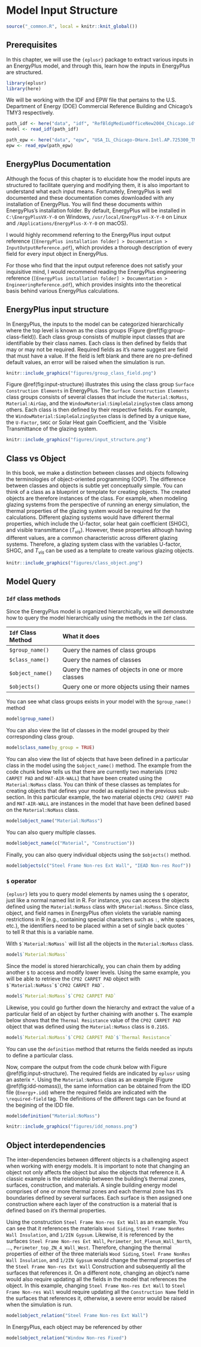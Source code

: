 # Model Input Structure {#input}

```r
source("_common.R", local = knitr::knit_global())
```

## Prerequisites

In this chapter, we will use the `{eplusr}` package to extract various inputs in
an EnergyPlus model, and through this, learn how the inputs in EnergyPlus are
structured.

```r
library(eplusr)
library(here)
```

We will be working with the IDF and EPW file that pertains to the U.S.
Department of Energy (DOE) Commercial Reference Building and Chicago's TMY3
respectively.

```r
path_idf <- here("data", "idf", "RefBldgMediumOfficeNew2004_Chicago.idf")
model <- read_idf(path_idf)

path_epw <- here("data", "epw", "USA_IL_Chicago-OHare.Intl.AP.725300_TMY3.epw")
epw <- read_epw(path_epw)
```

## EnergyPlus Documentation

Although the focus of this chapter is to elucidate how the model inputs are
structured to facilitate querying and modifying them, it is also important to
understand what each input means. Fortunately, EnergyPlus is well documented and
these documentation comes downloaded with any installation of EnergyPlus. You
will find these documents within EnergyPlus's installation folder. By default,
EnergyPlus will be installed in `C:\EnergyPlusVX-Y-0` on Windows,
`/usr/local/EnergyPlus-X-Y-0` on Linux and `/Applications/EnergyPlus-X-Y-0` on
macOS).

I would highly recommend referring to the EnergyPlus input output reference
(`[EnergyPlus installation folder] > Documentation > InputOutputReference.pdf`),
which provides a thorough description of every field for every input object in
EnergyPlus.

For those who find that the input output reference does not satisfy your
inquisitive mind, I would recommend reading the EnergyPlus engineering reference
(`[EnergyPlus installation folder] > Documentation > EngineeringReference.pdf`),
which provides insights into the theoretical basis behind various EnergyPlus
calculations.

## EnergyPlus input structure

In EnergyPlus, the inputs to the model can be categorized hierarchically where
the top level is known as the class groups (Figure
\@ref(fig:group-class-field)). Each class group consists of multiple input
classes that are identifiable by their class names. Each class is then defined
by fields that may or may not be required. Required fields as it's name suggest
are field that must have a value. If the field is left blank and there are no
pre-defined default values, an error will be raised when the simulation is run.

```r
knitr::include_graphics("figures/group_class_field.png")
```

Figure \@ref(fig:input-structure) illustrates this using the class group
`Surface Construction Elements` in EnergyPlus. The
`Surface Construction Elements` class groups consists of several classes that
include the `Material:NoMass`, `Material:AirGap`, and the
`WindowMaterial:SimpleGalzingSystem` class among others. Each class is then
defined by their respective fields. For example, the
`WindowMaterial:SimpleGalzingSystem` class is defined by a unique `Name`, the
`U-Factor`, `SHGC` or Solar Heat gain Coefficient, and the \`Visible
Transmittance of the glazing system.

```r
knitr::include_graphics("figures/input_structure.png")
```

## Class vs Object

In this book, we make a distinction between classes and objects following the
terminologies of object-oriented programming (OOP). The difference between
classes and objects is subtle yet conceptually simple. You can think of a class
as a blueprint or template for creating objects. The created objects are
therefore instances of the class. For example, when modeling glazing systems
from the perspective of running an energy simulation, the thermal properties of
the glazing system would be required for the calculations. Different glazing
systems would have different thermal properties, which include the U-factor,
solar heat gain coefficient (SHGC), and visible transmittance ($T_{vis}$).
However, these properties although having different values, are a common
characteristic across different glazing systems. Therefore, a glazing system
class with the variables U-factor, SHGC, and $T_{vis}$ can be used as a template
to create various glazing objects.

```r
knitr::include_graphics("figures/class_object.png")
```

## Model Query

### `Idf` class methods

Since the EnergyPlus model is organized hierarchically, we will demonstrate how
to query the model hierarchically using the methods in the `Idf` class.

| `Idf` Class Method | What it does                                      |
|:-------------------|:--------------------------------------------------|
| `$group_name()`    | Query the names of class groups                   |
| `$class_name()`    | Query the names of classes                        |
| `$object_name()`   | Query the names of objects in one or more classes |
| `$objects()`       | Query one or more objects using their names       |

You can see what class groups exists in your model with the `$group_name()`
method

```r
model$group_name()
```

You can also view the list of classes in the model grouped by their
corresponding class group.

```r
model$class_name(by_group = TRUE)
```

You can also view the list of objects that have been defined in a particular
class in the model using the `$object_name()` method. The example from the code
chunk below tells us that there are currently two materials (`CP02 CARPET PAD`
and `MAT-AIR-WALL`) that have been created using the `Material:NoMass` class.
You can think of these classes as templates for creating objects that defines
your model as explained in the previous sub-section. In this particular example,
the two material objects `CP02 CARPET PAD` and `MAT-AIR-WALL` are instances in
the model that have been defined based on the `Material:NoMass` class.

```r
model$object_name("Material:NoMass")
```

You can also query multiple classes.

```r
model$object_name(c("Material", "Construction"))
```

Finally, you can also query individual objects using the `$objects()` method.

```r
model$objects(c("Steel Frame Non-res Ext Wall", "IEAD Non-res Roof"))
```

### `$` operator

`{eplusr}` lets you to query model elements by names using the `$` operator,
just like a normal named list in R. For instance, you can access the objects
defined using the `Material:NoMass` class with `$Material:NoMass`. Since class,
object, and field names in EnergyPlus often violets the variable naming
restrictions in R (e.g., containing special characters such as `:`, white
spaces, etc.), the identifiers need to be placed within a set of single back
quotes `` ` `` to tell R that this is a variable name.

With `` $`Material:NoMass` `` will list all the objects in the `Material:NoMass`
class.

```r
model$`Material:NoMass`
```

Since the model is stored hierarchically, you can chain them by adding another
`$` to access and modify lower levels. Using the same example, you will be able
to retrieve the `CP02 CARPET PAD` object with
`` $`Material:NoMass`$`CP02 CARPET PAD` ``.

```r
model$`Material:NoMass`$`CP02 CARPET PAD`
```

Likewise, you could go further down the hierarchy and extract the value of a
particular field of an object by further chaining with another `$`. The example
below shows that the `Thermal Resistance` value of the `CP02 CARPET PAD` object
that was defined using the `Material:NoMass` class is `0.2165`.

```r
model$`Material:NoMass`$`CP02 CARPET PAD`$`Thermal Resistance`
```

You can use the `definition` method that returns the fields needed as inputs to
define a particular class.

Now, compare the output from the code chunk below with Figure
\@ref(fig:input-structure). The required fields are indicated by `eplusr` using
an asterix `*`. Using the `Material:NoMass` class as an example (Figure
\@ref(fig:idd-nomass)), the same information can be obtained from the IDD file
(`Energy+.idd`) where the required fields are indicated with the
`\required-field` tag. The definitions of the different tags can be found at the
begining of the IDD file.

```r
model$definition("Material:NoMass")
```

```r
knitr::include_graphics("figures/idd_nomass.png")
```

## Object interdependencies

The inter-dependencies between different objects is a challenging aspect when
working with energy models. It is important to note that changing an object not
only affects the object but also the objects that reference it. A classic
example is the relationship between the building's thermal zones, surfaces,
construction, and materials. A single building energy model comprises of one or
more thermal zones and each thermal zone has it's boundaries defined by several
surfaces. Each surface is then assigned one construction where each layer of the
construction is a material that is defined based on it's thermal properties.

Using the construction `Steel Frame Non-res Ext Wall` as an example. You can see
that it references the materials `Wood Siding`,
`Steel Frame NonRes Wall Insulation`, and `1/2IN Gypsum`. Likewise, it is
referenced by the surfaces `Steel Frame Non-res Ext Wall`,
`Perimeter_bot_Plenum_Wall_North`, ..., `Perimeter_top_ZN_4_Wall_West`.
Therefore, changing the thermal properties of either of the three materials
`Wood Siding`, `Steel Frame NonRes Wall Insulation`, and `1/2IN Gypsum` would
change the thermal properties of the `Steel Frame Non-res Ext Wall` Construction
and subsequently all the surfaces that references it. On a different note,
changing an object's name would also require updating all the fields in the
model that references the object. In this example, changing
`Steel Frame Non-res Ext Wall` to `Steel Frame Non-res Wall` would require
updating all the `Construction Name` field in the surfaces that references it,
otherwise, a severe error would be raised when the simulation is run.

```r
model$object_relation("Steel Frame Non-res Ext Wall")
```

In EnergyPlus, each object may be referenced by other

```r
model$object_relation("Window Non-res Fixed")
```
